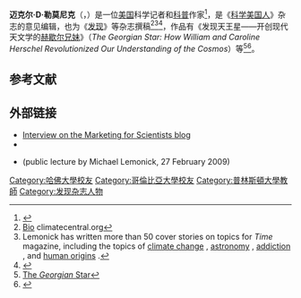 '''迈克尔·D·勒莫尼克'''（{{lang-en|Michael D. Lemonick}}，{{bd|1953年|10月13日|}}）是一位[[美国|美国]]科学记者和[[科学普及|科普]]作家<ref>{{cite web|url=https://www.youtube.com/watch?v=aZISUZ6gLV4|title=Is It Time to Give Up on Dark Matter?|accessdate=12 August 2019|archive-date=2019-05-07|archive-url=https://web.archive.org/web/20190507050639/https://www.youtube.com/watch?v=aZISUZ6gLV4&gl=US&hl=en|dead-url=no}}</ref>，是《[[科学美国人|科学美国人]]》杂志的意见编辑，也为《[[发现_(杂志)|发现]]》等杂志撰稿<ref>[http://climatecentral.org/about/people-bio/michael_lemonick Bio] {{webarchive|url=https://web.archive.org/web/20100210002540/http://www.climatecentral.org/about/people-bio/michael_lemonick |date=2010-02-10 }} climatecentral.org</ref><ref>Lemonick has written more than 50 cover stories on topics for ''Time'' magazine, including the topics of [http://www.time.com/time/magazine/article/0,9171,999630,00.html climate change] {{Wayback|url=http://www.time.com/time/magazine/article/0,9171,999630,00.html |date=20090826163021 }}, [http://www.time.com/time/magazine/article/0,9171,1376229,00.html astronomy] {{Wayback|url=http://www.time.com/time/magazine/article/0,9171,1376229,00.html |date=20100513153804 }}, [http://www.time.com/time/magazine/article/0,9171,1640436,00.html addiction] {{Wayback|url=http://www.time.com/time/magazine/article/0,9171,1640436,00.html |date=20100902001053 }}, and [http://www.time.com/time/magazine/article/0,9171,991790,00.html human origins] {{Wayback|url=http://www.time.com/time/magazine/article/0,9171,991790,00.html |date=20090902075645 }}.</ref><ref>{{Cite web |url=http://discovermagazine.com/2009/mar/06-world.s-hardest-working-telescope/?searchterm=lemonick%20sdss |title=The World's Hardest working Telescope |access-date=2020-11-18 |archive-date=2012-10-06 |archive-url=https://web.archive.org/web/20121006072344/http://discovermagazine.com/2009/mar/06-world.s-hardest-working-telescope/?searchterm=lemonick%20sdss |dead-url=no }}</ref>，作品有《发现天王星——开创现代天文学的[[威廉·赫歇爾|赫歇尔]][[卡羅琳·赫歇爾|兄妹]]》（''The Georgian Star: How William and Caroline Herschel Revolutionized Our Understanding of the Cosmos''）等<ref>[https://www.amazon.com/dp/039306574X The ''Georgian'' Star]</ref><ref>{{cite journal|author=Kissack, Randy S.|title=Book Review: ''The Georgian Star: How William and Caroline Herschel revolutionized our understanding of the cosmos'', by Michael D. Lemonick.|journal=Meteoritics & Planetary Science Archives|volume=44|issue=5|year=2009|pages=781–782|url=https://journals.uair.arizona.edu/index.php/maps/article/view/15734|access-date=2020-11-18|archive-date=2020-09-01|archive-url=https://web.archive.org/web/20200901184256/https://journals.uair.arizona.edu/index.php/maps/article/view/15734|dead-url=no}}</ref>。
==参考文献==
{{reflist}}
==外部链接==
*[http://marketingforscientists.com/2011/08/23/i-can’t-tell-my-editor-the-truth-an-interview-with-science-journalist-michael-lemonick/ Interview on the Marketing for Scientists blog] {{Wayback|url=http://marketingforscientists.com/2011/08/23/i-can%E2%80%99t-tell-my-editor-the-truth-an-interview-with-science-journalist-michael-lemonick/ |date=20210428131829 }}
*{{cite web|title=Stories by Michael D. Lemonick|website=Scientific American (scientificamerican.com)|url=https://www.scientificamerican.com/author/michael-d-lemonick/|access-date=2020-11-18|archive-date=2021-02-12|archive-url=https://web.archive.org/web/20210212212048/https://www.scientificamerican.com/author/michael-d-lemonick/|dead-url=no}}
*{{cite web|title=The Georgian Star: how William and Caroline Herschel revolutionized our understanding of the cosmos|date=10 December 2013|publisher=The Royal Society|website=YouTube|url=https://www.youtube.com/watch?v=gkSXjpBQov0|access-date=2020-11-18|archive-date=2020-11-21|archive-url=https://web.archive.org/web/20201121211039/https://www.youtube.com/watch?v=gkSXjpBQov0|dead-url=no}} (public lecture by Michael Lemonick, 27 February 2009)

{{authority control}}

{{DEFAULTSORT:Lemonick, Michael}}

[[Category:哈佛大學校友|Category:哈佛大學校友]]
[[Category:哥倫比亞大學校友|Category:哥倫比亞大學校友]]
[[Category:普林斯頓大學教師|Category:普林斯頓大學教師]]
[[Category:发现杂志人物|Category:发现杂志人物]]